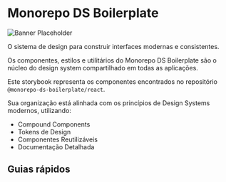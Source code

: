 


<Meta title="Home" />

<style>
   {`
    .quick-link-cards-container {
      margin-top: 2rem;
    }
  `}
</style>

# Monorepo DS Boilerplate

<img src={bannerImage} alt="Banner Placeholder" />

O sistema de design para construir interfaces modernas e consistentes.

Os componentes, estilos e utilitários do Monorepo DS Boilerplate são o núcleo do design system compartilhado em todas as aplicações.

Este storybook representa os componentes encontrados no repositório `@monorepo-ds-boilerplate/react`.

Sua organização está alinhada com os princípios de Design Systems modernos, utilizando:

- Compound Components
- Tokens de Design
- Componentes Reutilizáveis
- Documentação Detalhada

## Guias rápidos

<div className="quick-link-cards-container">
  <QuickLinkCard icon={CheckSquare2Icon} iconColor={colors.green300} title="Como validar entregas?" description="Passo a passo para validar entregas dentro do Design System, seja de novas funcionalidades ou de alterações." href="/?path=/docs/guias-como-validar-novas-implementações" linkText="Ver guia" />
</div>
